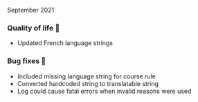 
<ReleaseDate>September 2021</ReleaseDate>

<h3>Quality of life 💪</h3>

- Updated French language strings

<h3>Bug fixes 🐛</h3>

- Included missing language string for course rule
- Converted hardcoded string to translatable string
- Log could cause fatal errors when invalid reasons were used
